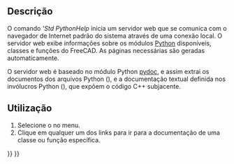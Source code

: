 <languages/>

{{Docnav
|[[Std_FreeCADPowerUserHub/pt-br|FreeCADPowerUserHub]]
|[[Std_FreeCADForum/pt-br|FreeCADForum]]
|[[Std_Help_Menu/pt-br|Menu de Ajuda Padrão]]
|IconL=Std_FreeCADPowerUserHub.svg
|IconR=Std_FreeCADForum.svg
|IconC=Freecad.svg
}}

{{GuiCommand
|Name=Std PythonHelp
|MenuLocation=Ajuda → Documentação automática dos módulos python
|Workbenches=Todas
|Veja também =[[Std_FreeCADPowerUserHub/pt-br|Std FreeCADPowerUserHub]]
}}

<span id="Description"></span>
==Descrição==

O comando '''Std PythonHelp'' inicia um servidor web que se comunica com o navegador de Internet padrão do sistema através de uma conexão local. O servidor web exibe informações sobre os módulos [[Python/pt-br|Python]] disponíveis, classes e funções do FreeCAD. As páginas necessárias são geradas automaticamente.

<div class="mw-translate-fuzzy">
O servidor web é baseado no módulo Python [https://docs.python.org/3.8/library/pydoc.html#module-pydoc pydoc], e assim extrai os documentos dos arquivos Python ({{incode|.py}}), e a documentação textual definida nos invólucros Python ({{incode|.xml}}), que expõem o código C++ subjacente.
</div>

<span id="Usage"></span>
==Utilização==

#Selecione o {{{MenuCommand|Ajuda → [[Image:Std_PythonHelp.svg|16px]] Documentação automática dos módulos python}}} no menu.
# Clique em qualquer um dos links para ir para a documentação de uma classe ou função específica.


{{Docnav
|[[Std_FreeCADPowerUserHub/pt-br|FreeCADPowerUserHub]]
|[[Std_FreeCADForum/pt-br|FreeCADForum]]
|[[Std_Help_Menu/pt-br|Menu de Ajuda Padrão]]
|IconL=Std_FreeCADPowerUserHub.svg
|IconR=Std_FreeCADForum.svg
|IconC=Freecad.svg
}}

{{Std_Base_navi{{#translation:}}}}
{{Userdocnavi{{#translation:}}}}